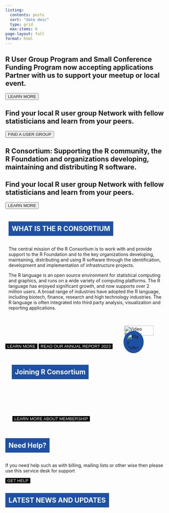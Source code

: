 ```yaml
---
listing:
  contents: posts
  sort: "date desc"
  type: grid
  max-items: 6
page-layout: full
format: html
---
```

<link rel="stylesheet" href="https://cdnjs.cloudflare.com/ajax/libs/Swiper/4.3.3/css/swiper.css">

<style>
@keyframes slideInFromLeft {
  0% {
    transform: translateX(-100%);
    opacity: 0;
  }
  100% {
    transform: translateX(0);
    opacity: 1;
  }
}
.animate-slideInFromLeft {
  opacity: 0;
  animation: slideInFromLeft 1s forwards;
}
.scroll-title {
  background-color: rgb(30, 81, 164);
  color: white;
  display: inline-block;
  padding: 10px;
  cursor: pointer;
}

.darkButton {
  background-color: black; 
  color: #fff; 
  border: none; 
  transition: background-color 0.3s, color 0.3s; 
}
.darkButton a {
  color: inherit; 
  text-decoration: none;
}
.darkButton:hover {
  background-color: rgb(30, 81, 164); 
  color: white;
}
.darkButton:hover a{
  color: 
}
.joiningRButton {
  background-color: black; 
  color: #fff; 
  border: 2px solid white; 
  transition: background-color 0.3s, color 0.3s; 
}
.joiningRButton a {
  color: inherit; 
  text-decoration: none;
}
.joiningRButton:hover {
  background-color: white; 
  color: black;
}
.joiningRButton:hover a {
  color: black;
}
.joining-r-section {
  background-image: url('joining-r-consoritum-bg.webp');
  background-size: cover;
  background-position: center;
  background-repeat: no-repeat;
  padding: 20px;
  color: white; 
  
}

.video-popup{
  position: relative;
}

.play {
  border-radius: 50%;
  padding: 10px;
  background-color: rgb(30, 81, 164);
  max-width: 50px;
  max-height: 50px;
  position: absolute;
  right: 45%;
  top: 45%;
}

</style>


<div class="swiper-container">
<!-- swiper slides -->
<div class="swiper-wrapper">
<div class="swiper-slide" style="background-image: url(https://i.postimg.cc/FsJ6VGpz/rcon-member-bg1.webp);">
<h2>R User Group Program and Small Conference Funding Program now accepting applications Partner with us to support your meetup or local event.</h2>
<button class="blueButton"><a href="all-projects/rugsprogram.qmd" style="text-decoration: none;">LEARN MORE</a></button>
</div>
<div class="swiper-slide" style="background-image: url(https://i.postimg.cc/3rq6Gzgz/IMG-5390-1024x716-1.webp);">
<h2>Find your local R user group Network with fellow statisticians and learn from your peers. </h2>
<button class="blueButton"><a href="https://www.meetup.com/pro/r-user-groups/" style="text-decoration: none;">FIND A USER GROUP</a></button>
</div>
<div class="swiper-slide" style="background-image: url(https://i.postimg.cc/K8SHqLpN/rcon-slide-bg2.webp);">
<h2>R Consortium: Supporting the R community, the R Foundation and organizations developing, maintaining and distributing R software.
</h2>
</div>
<div class="swiper-slide" style="background-image: url(https://i.postimg.cc/Sx6twsw-p/rcon-slide-bg2b.webp);">
<h2>Find your local R user group Network with fellow statisticians and learn from your peers. </h2>
<button class="blueButton"><a href="all-projects/rugsprogram.qmd" style="text-decoration: none;">LEARN MORE</a></button>

</div>
</div>

<!-- !swiper slides -->
<!-- next / prev arrows -->
<div class="swiper-button-next"></div>
<div class="swiper-button-prev"></div>
<!-- !next / prev arrows -->
<!-- pagination dots -->
<div class="swiper-pagination"></div>
<!-- !pagination dots -->
</div>


<section class="what-is-r-section" id="what-is-r">
  <div style="display: flex; flex-wrap: wrap;">
  <div style="flex: 2; min-width: 300px; padding: 10px; align-items: center;">
  <h2 class="scroll-title" >WHAT IS THE R CONSORTIUM</h2>
  <p>The central mission of the R Consortium is to work with and provide support to the R Foundation and to the key organizations developing, maintaining, distributing and using R software through the identification, development and implementation of infrastructure projects.</p>
  <p>The R language is an open source environment for statistical computing and graphics, and runs on a wide variety of computing platforms. The R language has enjoyed significant growth, and now supports over 2 million users. A broad range of industries have adopted the R language, including biotech, finance, research and high technology industries. The R language is often integrated into third party analysis, visualization and reporting applications.</p>
  </div>
  <div style="flex: 1; min-width: 300px; padding: 20px; border; display: flex; justify-content: flex-end; align-items: end;">
  <a class="video-popup" href="https://www.youtube.com/watch?v=XcBLEVknqvY" target="blank">
  <img src="images/rcon_video_preview.png" alt="Video Preview" style="width: 90%; height: auto; cursor: pointer; margin-left: 1%">
  <img src="images/play-button-svgrepo-com.svg" alt="Play Button" class="play">
  </a>
  </div>
  </div>
<button class="darkButton"><a href="about/index.qmd" style="text-decoration: none;">LEARN MORE</a></button>
<button class="darkButton"><a href="rc-docs/RC-AR-2023_Final-Draft_1-30-24.pdf" style="text-decoration: none;">READ OUR ANNUAL REPORT 2023</a></button>

</section>

<section class="joining-r-section" id="joining-r">
<h2 class="scroll-title"  style="border:none;">Joining R Consortium</h2>

<p>
Industry-leading organizations have joined the R Consortium to support an open source governance and foundation model to provide support to the R community, the R Foundation and groups and individuals, using, maintaining and distributing R software.
</p>

<button class="joiningRButton"><a href="about/join.qmd" style="text-decoration: none;">LEARN MORE ABOUT MEMBERSHIP</a></button>

</section>

<section class="need-help-section" id="need-help">
<h2 class="scroll-title" >Need Help?</h2>
<p>
If you need help such as with billing, mailing lists or other wise then please use this service desk for support
</p>
<button class="darkButton"><a href="https://members.r-consortium.org/" style="text-decoration: none;">GET HELP</a></button>
</section>

<section id="latest-news">
<h2 class="scroll-title">LATEST NEWS AND UPDATES</h2>
</section>

<script>

document.addEventListener("DOMContentLoaded", function() {
  const scrollTitles = document.querySelectorAll(".scroll-title");

  function isElementInViewport(el) {
    const rect = el.getBoundingClientRect();
    return (
      rect.top >= 0 &&
      rect.left >= 0 &&
      rect.bottom <= (window.innerHeight || document.documentElement.clientHeight) &&
      rect.right <= (window.innerWidth || document.documentElement.clientWidth)
    );
  }

  function checkAnimations() {
    scrollTitles.forEach(el => {
      if (isElementInViewport(el)) {
        el.classList.add("animate-slideInFromLeft");
      }
    });
  }

  window.addEventListener("scroll", checkAnimations);
  checkAnimations(); 
});

document.addEventListener("DOMContentLoaded", function() {
  const scrollTitles = document.querySelectorAll(".scroll-title");

  scrollTitles.forEach(el => {
    el.addEventListener("click", function() {
      const targetId = this.getAttribute("data-target");
      const targetSection = document.getElementById(targetId);

      if (targetSection) {
        targetSection.scrollIntoView({ behavior: "smooth" });
      }
    });
  });
});
document.getElementById('scroll-to-hero').addEventListener('click', function() {
    document.getElementById('hero').scrollIntoView({ behavior: 'smooth' });
});
</script>


<script src="https://cdnjs.cloudflare.com/ajax/libs/Swiper/4.3.3/js/swiper.min.js"></script>

<script>
var Swipes = new Swiper('.swiper-container', {
    loop: true,
    navigation: {
        nextEl: '.swiper-button-next',
        prevEl: '.swiper-button-prev',
    },
    autoplay: {
        delay: 4500,
        disableOnInteraction: false,
    },
    pagination: {
        el: '.swiper-pagination',
    },
});
</script>